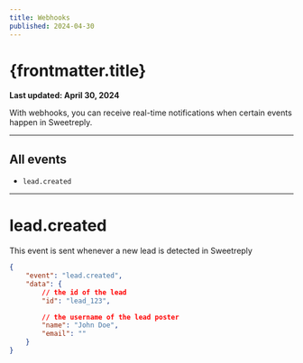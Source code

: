 ```yaml
---
title: Webhooks
published: 2024-04-30
---
```




# {frontmatter.title}

**Last updated: April 30, 2024**

With webhooks, you can receive real-time notifications when certain events happen in Sweetreply.

---

## All events

-   `lead.created`

---

# lead.created

This event is sent whenever a new lead is detected in Sweetreply

```json
{
	"event": "lead.created",
	"data": {
		// the id of the lead
		"id": "lead_123",

		// the username of the lead poster
		"name": "John Doe",
		"email": ""
	}
}
```
